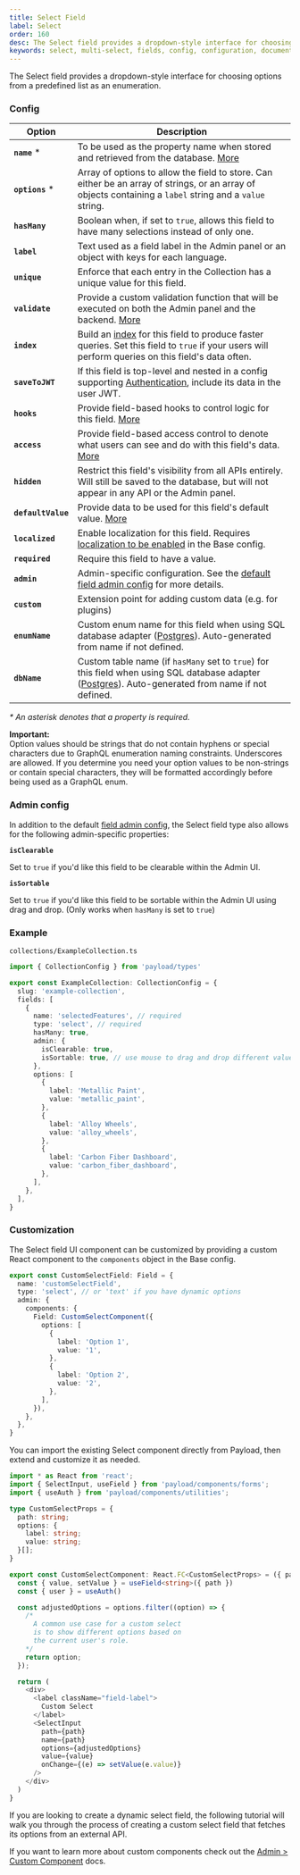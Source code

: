 ```yaml
---
title: Select Field
label: Select
order: 160
desc: The Select field provides a dropdown-style interface for choosing options from a predefined list. Learn how to use Select fields, see examples and options.
keywords: select, multi-select, fields, config, configuration, documentation, Content Management System, cms, headless, javascript, node, react, nextjs
---
```


<Banner>
  The Select field provides a dropdown-style interface for choosing options from a predefined list
  as an enumeration.
</Banner>

<LightDarkImage
  srcLight="https://payloadcms.com/images/docs/fields/select.png"
  srcDark="https://payloadcms.com/images/docs/fields/select-dark.png"
  alt="Shows a Select field in the Payload admin panel"
  caption="Admin panel screenshot of a Select field"
/>

### Config

| Option             | Description                                                                                                                                                                 |
| ------------------ | --------------------------------------------------------------------------------------------------------------------------------------------------------------------------- |
| **`name`** \*      | To be used as the property name when stored and retrieved from the database. [More](/docs/fields/overview#field-names)                                                      |
| **`options`** \*   | Array of options to allow the field to store. Can either be an array of strings, or an array of objects containing a `label` string and a `value` string.                   |
| **`hasMany`**      | Boolean when, if set to `true`, allows this field to have many selections instead of only one.                                                                              |
| **`label`**        | Text used as a field label in the Admin panel or an object with keys for each language.                                                                                     |
| **`unique`**       | Enforce that each entry in the Collection has a unique value for this field.                                                                                                |
| **`validate`**     | Provide a custom validation function that will be executed on both the Admin panel and the backend. [More](/docs/fields/overview#validation)                                |
| **`index`**        | Build an [index](/docs/database/overview) for this field to produce faster queries. Set this field to `true` if your users will perform queries on this field's data often. |
| **`saveToJWT`**    | If this field is top-level and nested in a config supporting [Authentication](/docs/authentication/config), include its data in the user JWT.                               |
| **`hooks`**        | Provide field-based hooks to control logic for this field. [More](/docs/fields/overview#field-level-hooks)                                                                  |
| **`access`**       | Provide field-based access control to denote what users can see and do with this field's data. [More](/docs/fields/overview#field-level-access-control)                     |
| **`hidden`**       | Restrict this field's visibility from all APIs entirely. Will still be saved to the database, but will not appear in any API or the Admin panel.                            |
| **`defaultValue`** | Provide data to be used for this field's default value. [More](/docs/fields/overview#default-values)                                                                        |
| **`localized`**    | Enable localization for this field. Requires [localization to be enabled](/docs/configuration/localization) in the Base config.                                             |
| **`required`**     | Require this field to have a value.                                                                                                                                         |
| **`admin`**        | Admin-specific configuration. See the [default field admin config](/docs/fields/overview#admin-config) for more details.                                                    |
| **`custom`**       | Extension point for adding custom data (e.g. for plugins)                                                                                                                   |
| **`enumName`**     | Custom enum name for this field when using SQL database adapter ([Postgres](/docs/database/postgres)). Auto-generated from name if not defined.                               |
| **`dbName`**       | Custom table name (if `hasMany` set to `true`) for this field when using SQL database adapter ([Postgres](/docs/database/postgres)). Auto-generated from name if not defined. |

_\* An asterisk denotes that a property is required._

<Banner type="warning">
  <strong>Important:</strong>
  <br />
  Option values should be strings that do not contain hyphens or special characters due to GraphQL
  enumeration naming constraints. Underscores are allowed. If you determine you need your option
  values to be non-strings or contain special characters, they will be formatted accordingly before
  being used as a GraphQL enum.
</Banner>

### Admin config

In addition to the default [field admin config](/docs/fields/overview#admin-config), the Select field type also allows for the following admin-specific properties:

**`isClearable`**

Set to `true` if you'd like this field to be clearable within the Admin UI.

**`isSortable`**

Set to `true` if you'd like this field to be sortable within the Admin UI using drag and drop. (Only works when `hasMany` is set to `true`)

### Example

`collections/ExampleCollection.ts`

```ts
import { CollectionConfig } from 'payload/types'

export const ExampleCollection: CollectionConfig = {
  slug: 'example-collection',
  fields: [
    {
      name: 'selectedFeatures', // required
      type: 'select', // required
      hasMany: true,
      admin: {
        isClearable: true,
        isSortable: true, // use mouse to drag and drop different values, and sort them according to your choice
      },
      options: [
        {
          label: 'Metallic Paint',
          value: 'metallic_paint',
        },
        {
          label: 'Alloy Wheels',
          value: 'alloy_wheels',
        },
        {
          label: 'Carbon Fiber Dashboard',
          value: 'carbon_fiber_dashboard',
        },
      ],
    },
  ],
}
```

### Customization

The Select field UI component can be customized by providing a custom React component to the `components` object in the Base config.

```ts
export const CustomSelectField: Field = {
  name: 'customSelectField',
  type: 'select', // or 'text' if you have dynamic options
  admin: {
    components: {
      Field: CustomSelectComponent({
        options: [
          {
            label: 'Option 1',
            value: '1',
          },
          {
            label: 'Option 2',
            value: '2',
          },
        ],
      }),
    },
  },
}
```

You can import the existing Select component directly from Payload, then extend and customize it as needed.

```ts
import * as React from 'react';
import { SelectInput, useField } from 'payload/components/forms';
import { useAuth } from 'payload/components/utilities';

type CustomSelectProps = {
  path: string;
  options: {
    label: string;
    value: string;
  }[];
}

export const CustomSelectComponent: React.FC<CustomSelectProps> = ({ path, options }) => {
  const { value, setValue } = useField<string>({ path })
  const { user } = useAuth()

  const adjustedOptions = options.filter((option) => {
    /*
      A common use case for a custom select
      is to show different options based on
      the current user's role.
    */
    return option;
  });

  return (
    <div>
      <label className="field-label">
        Custom Select
      </label>
      <SelectInput
        path={path}
        name={path}
        options={adjustedOptions}
        value={value}
        onChange={(e) => setValue(e.value)}
      />
    </div>
  )
}
```

If you are looking to create a dynamic select field, the following tutorial will walk you through the process of creating a custom select field that fetches its options from an external API.

<VideoDrawer
  id="Efn9OxSjA6Y"
  label="How to Create a Custom Select Field"
  drawerTitle="How to Create a Custom Select Field: A Step-by-Step Guide"
/>

If you want to learn more about custom components check out the [Admin > Custom Component](/docs/admin/components#field-component) docs.
